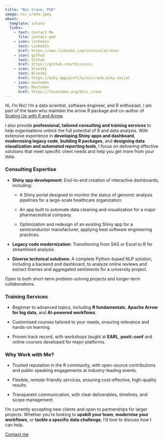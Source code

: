 ```yaml
---
title: "Nic Crane, PhD"
image: nic_crane.jpeg
about:
  template: solana
  links:
    - text: Contact Me
      file: contact.qmd
    - icon: linkedin
      text: LinkedIn
      href: https://www.linkedin.com/in/nicolacrane/
    - icon: github
      text: Github
      href: https://github.com/thisisnic
    - icon: bluesky
      text: Bluesky
      href: https://bsky.app/profile/niccrane.bsky.social
    - icon: mastodon
      text: Mastodon
      href: https://fosstodon.org/@nic_crane
---
```


Hi, I'm Nic! I'm a data scientist, software engineer, and R enthusiast. I am part of the team who maintain the arrow R package and co-author of [Scaling Up with R and Arrow](https://arrowrbook.com/).

I also provide **professional, tailored consulting and training services** to help organisations unlock the full potential of R and data analysis. With extensive experience in **developing Shiny apps and dashboard**, **modernising legacy code**, **building R packages**, and **designing data visualization and automated reporting tools**, I focus on delivering effective solutions that meet specific client needs and help you get more from your data.

### **Consulting Expertise**

-   **Shiny app development**: End-to-end creation of interactive dashboards, including:

    -   A Shiny portal designed to monitor the status of genomic analysis pipelines for a large-scale healthcare organization.

    -   An app built to automate data cleaning and visualization for a major pharmaceutical company.

    -   Optimization and redesign of an existing Shiny app for a semiconductor manufacturer, applying best software engineering practices.

-   **Legacy code modernization**: Transitioning from SAS or Excel to R for streamlined analysis.

-   **Diverse technical solutions**: A complete Python-based NLP solution, including a backend and dashboard, to analyze online reviews and extract themes and aggregated sentiments for a university project.

Open to both short-term problem-solving projects and longer-term collaborations.

### Training Services

-   Beginner to advanced topics, including **R fundamentals**, **Apache Arrow for big data**, and **AI-powered workflows**.

-   Customised courses tailored to your needs, ensuring relevance and hands-on learning.

-   Proven track record, with workshops taught at **EARL**, **posit::conf** and online courses developed for major platforms.

### **Why Work with Me?**

-   Trusted reputation in the R community, with open-source contributions and public speaking engagements at industry-leading events.

-   Flexible, remote-friendly services, ensuring cost-effective, high-quality results.

-   Transparent communication, with clear deliverables, timelines, and scope management.

I'm currently accepting new clients and open to partnerships for larger projects. Whether you're looking to **upskill your team**, **modernise your workflows**, or **tackle a specific data challenge**, I'd love to discuss how I can help.

[Contact me](./contact.html)
